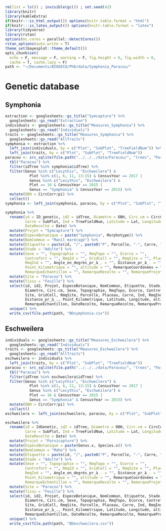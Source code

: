 ```r
rm(list = ls()) ; invisible(gc()) ; set.seed(42)
library(knitr)
library(kableExtra)
if(knitr:::is_html_output()) options(knitr.table.format = "html") 
if(knitr:::is_latex_output()) options(knitr.table.format = "latex") 
library(tidyverse)
library(rstan)
options(mc.cores = parallel::detectCores())
rstan_options(auto_write = T)
theme_set(bayesplot::theme_default())
opts_chunk$set(
  echo = F, message = F, warning = F, fig.height = 6, fig.width = 8,
  cache = T, cache.lazy = F)
path <- "~/Documents/BIOGECO/PhD/data/Symphonia_Paracou/"
```


# Genetic database

## Symphonia

```r
extraction <- googlesheets::gs_title("Symcapture") %>% 
  googlesheets::gs_read("Extraction")
individuals <- googlesheets::gs_title("Measures_Symphonia") %>% 
  googlesheets::gs_read("Individuals")
traits <- googlesheets::gs_title("Measures_Symphonia") %>% 
  googlesheets::gs_read("AllTraits")
symphonia <- extraction %>% 
  left_join(individuals, by = c("Plot", "SubPlot", "TreeFieldNum")) %>% 
  left_join(traits, by = c("Plot", "SubPlot", "TreeFieldNum"))
paracou <- src_sqlite(file.path("../../../data/Paracou/", "trees", "Paracou.sqlite")) %>%
  tbl("Paracou") %>%
  filter(idTree %in% symphonia$idTree) %>%
  filter(Genus %in% c("Lecythis", "Eschweilera") & 
           Plot %in% c(1, 6, 11, 13:15) & CensusYear == 2017 |
           Genus %in% c("Lecythis", "Eschweilera") & 
           Plot == 16 & CensusYear == 2015 |
           Genus == "Symphonia" & CensusYear == 2015) %>%
  mutate(DBH = CircCorr/pi) %>% 
  collect()
symphonia <- left_join(symphonia, paracou, by = c("Plot", "SubPlot", "TreeFieldNum", "idTree"))

symphonia %>% 
  rename(id = ID_genetic, id2 = idTree, Diametre = DBH, Circ.cm = CircCorr, Parcelle = Plot,
         Carre = SubPlot, Ind = TreeFieldNum, Latitude = Lat, Longitude = Lon, 
         DateRecolte = Date) %>% 
  mutate(Projet = "Symcapture") %>% 
  mutate(EspeceBotanique = paste("Symphonia", Morphotype)) %>% 
  mutate(NomCommun = "Manil marécage") %>% 
  mutate(Etiquette = paste(id, "/", paste0("P", Parcelle, "-", Carre, "-", Ind), "/", Species.x)) %>% 
  mutate(Stade = "Adulte") %>% 
  mutate(Sexe = "", Topographie = "", RmqTopo = "", Ecorce = "", 
         Contrefort = "", RmqId = "", GridCell = "", RmqSite = "", Placeau = "", 
         RmqInd = "", Angle_en_degrés_pr_à_. = "", Distance_pr_à_. = "", 
         Point_Kilometrique = "", altitude = "", RemarqueCoordonées = "",
         RemarqueEchantillon = "", RemarqueRecolte = "", RemarqueProjet = "") %>% 
  mutate(Site = "Paracou") %>% 
  mutate(Tissu = "Feuille") %>% 
  select(id, id2, Projet, EspeceBotanique, NomCommun, Etiquette, Stade,
         Diametre, Circ.cm, Sexe, Topographie, RmqTopo, Ecorce, Contrefort, RmqId,
         Site, GridCell, RmqSite, Parcelle, Placeau, Carre, Ind, RmqInd, Angle_en_degrés_pr_à_.,
         Distance_pr_à_., Point_Kilometrique, Latitude, Longitude, altitude, RemarqueCoordonées,
         RemarqueEchantillon, DateRecolte, RemarqueRecolte, RemarqueProjet, Tissu) %>% 
  unique() %>% 
  write_csv(file.path(path, "BDsymphonia.csv"))
```

## Eschweilera

```r

individuals <- googlesheets::gs_title("Measures_Eschweilera") %>% 
  googlesheets::gs_read("Individuals")
traits <- googlesheets::gs_title("Measures_Eschweilera") %>% 
  googlesheets::gs_read("AllTraits")
eschweilera <- individuals %>% 
  left_join(traits, by = c("Plot", "SubPlot", "TreeFieldNum"))
paracou <- src_sqlite(file.path("../../../data/Paracou/", "trees", "Paracou.sqlite")) %>%
  tbl("Paracou") %>%
  filter(idTree %in% eschweilera$idTree) %>%
  filter(Genus %in% c("Lecythis", "Eschweilera") & 
           Plot %in% c(1, 6, 11, 13:15) & CensusYear == 2017 |
           Genus %in% c("Lecythis", "Eschweilera") & 
           Plot == 16 & CensusYear == 2015 |
           Genus == "Symphonia" & CensusYear == 2015) %>%
  mutate(DBH = CircCorr/pi) %>% 
  collect()
eschweilera <- left_join(eschweilera, paracou, by = c("Plot", "SubPlot", "TreeFieldNum", "idTree"))

eschweilera %>% 
  rename(id = IdGenetic, id2 = idTree, Diametre = DBH, Circ.cm = CircCorr, Parcelle = Plot,
         Carre = SubPlot, Ind = TreeFieldNum, Latitude = Lat, Longitude = Lon, 
         DateRecolte = Date) %>% 
  mutate(Projet = "Parvicapture") %>% 
  mutate(EspeceBotanique = paste(Genus.x, Species.x)) %>% 
  mutate(NomCommun = "Maho") %>% 
  mutate(Etiquette = paste(id, "/", paste0("P", Parcelle, "-", Carre, "-", Ind), "/", EspeceBotanique)) %>% 
  mutate(Stade = "Adulte") %>% 
  mutate(Sexe = "", Topographie = "", RmqTopo = "", Ecorce = "", 
         Contrefort = "", RmqId = "", GridCell = "", RmqSite = "", Placeau = "", 
         RmqInd = "", Angle_en_degrés_pr_à_. = "", Distance_pr_à_. = "", 
         Point_Kilometrique = "", altitude = "", RemarqueCoordonées = "",
         RemarqueEchantillon = "", RemarqueRecolte = "", RemarqueProjet = "") %>% 
  mutate(Site = "Paracou") %>% 
  mutate(Tissu = "Feuille") %>% 
  select(id, id2, Projet, EspeceBotanique, NomCommun, Etiquette, Stade,
         Diametre, Circ.cm, Sexe, Topographie, RmqTopo, Ecorce, Contrefort, RmqId,
         Site, GridCell, RmqSite, Parcelle, Placeau, Carre, Ind, RmqInd, Angle_en_degrés_pr_à_.,
         Distance_pr_à_., Point_Kilometrique, Latitude, Longitude, altitude, RemarqueCoordonées,
         RemarqueEchantillon, DateRecolte, RemarqueRecolte, RemarqueProjet, Tissu) %>% 
  unique() %>% 
  write_csv(file.path(path, "BDeschweilera.csv"))
```

